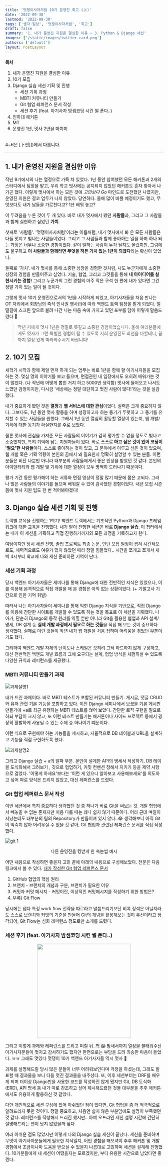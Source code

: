 ```yaml
---
title: '멋쟁이사자처럼 10기 운영진 회고 (上)'
date: '2022-09-30'
lastmod: '2022-09-30'
tags: ['생각·일상', '멋쟁이사자처럼', '회고']
draft: false
summary: '1. 내가 운영진 지원을 결심한 이유 ~ 3. Python & Django 세션'
images: ['/static/images/twitter-card.png']
authors: ['default']
layout: PostLayout
---
```


**목차**

1. 내가 운영진 지원을 결심한 이유
2. 10기 모집
3. Django 실습 세션 기획 및 진행
   - 세션 기획 과정
   - MBTI 커뮤니티 만들기
   - Git 협업 레퍼런스 문서 작성
   - 세션 후기 (feat. 아기사자 밤샘코딩 시킨 썰 푼다..)
4. 인하대 해커톤
5. MT
6. 운영진 1년, 멋사 2년을 마치며

<br />
4~6은 [下편]()에서 다룹니다.

---

## 1. 내가 운영진 지원을 결심한 이유

작년 9기에서의 나는 열정으로 가득 차 있었다.
1년 동안 참여했던 모든 해커톤과 2개의 스터디에서 팀장을 맡고, 우리 학교 멋사에는 공지되지 않았던 해커톤도 혼자 찾아서 나가곤 했다. 이렇게 멋사에서 하는 모든 것에 _고민보다 Go_ 마인드로 도전했던 나였지만, 운영진 지원은 결코 엄두가 나지 않았다.
당연하다.
올해 많이 바쁠 예정이기도 했고, 무엇보다도 내가 남들을 가르친다고? 1년 배워 놓고?

이 두려움을 누른 것이 두 개 있다.
바로 내가 멋사에서 봤던 **사람들**과, 그리고 그 사람들과 함께 실현하고 싶었던 **가치**.

첫째로 '사람들'. '멋쟁이사자처럼'이라는 이름처럼, 내가 멋사에서 봐 온 모든 사람들은 다들 멋지고 빛나는 사람들이었다.
그리고 그 사람들과 함께 좋아하는 일을 하며 하나 되는 과정은 너무나 소중한 경험이었다.
같이 일하는 사람이 누가 될지도 몰랐지만, 그럼에도 불구하고 **이 사람들과 함께라면 무엇을 하든 가치 있는 1년이 되겠다**라는 확신이 있었다.

둘째로 '가치'. 내가 멋사를 통해 소중한 성장을 경험한 것처럼, 나도 누군가에게 소중한 성장의 경험을 만들어주고 싶었다.
기술, 협업, 그리고 그것들을 통해 **내 아이디어를 실현시키는 경험!**
그리고 누군가의 그런 경험의 아주 작은 구석 한 편에 내가 있다면 그건 정말 가치 있는 일이 될 것이다.

그렇게 멋사 10기 운영진으로서의 1년을 시작하게 되었고, 아기사자들을 처음 만나는 OT 자리에서 회장님의 즉석 인사권 행사(!)에 따라 백엔드 트랙 팀장을 맡게 되었다.
얼떨결에 스크린 앞으로 불려 나간 나는 마음 속에 가지고 있던 포부를 담아 이렇게 말씀드렸다 💪

> 작년 저에게 멋사 1년은 정말로 뜻깊고 소중한 경험이었습니다.
> 올해 여러분들에게도 멋사가 그런 특별한 경험이 될 수 있도록 저희 운영진도 최선을 다할테니,
> 끝까지 열정 있게 따라와주시기 바랍니다!

## 2. 10기 모집

새학기 시작과 함께 제일 먼저 하게 되는 업무는 바로 1년을 함께 할 아기사자들을 모집하는 것.
몇십 명의 이야기를 보고 들으며, 면접관인 내 입장에서도 오히려 배워가는 것이 많았다.
(나 작년에 어떻게 뽑힌 거지 하고 5000번 생각함)
멋사에 들어오고 나서도 느꼈던 감정이지만, 다시금 '세상에는 정말 대단하고 멋진 사람이 많다!'라는 것을 실감했다.

내가 중요하게 봤던 것은 **열정**과 **웹 서비스에 대한 관심**이었다.
실력은 크게 중요하지 않다.
그보다도, 1년 동안 멋사 활동을 하며 성장하고자 하는 동기가 뚜렷하고 그 동기를 유지할 수 있는 사람들을 원했다.
그래서 1년 동안 열심히 활동할 열정이 있는지, 웹 개발/기획에 대한 동기가 확실한지를 주로 보았다.

물론 멋사에 관심을 가져준 모든 사람들의 이야기가 감히 평가할 수 없을 정도로 빛나고 소중했지만,
특히 기억에 남는 지원자들이 있다.
바로 **스스로 하고 싶은 것이 있어 코딩이 '필요'한 사람들**이다.
스스로 좋아하는 것이 있고, 그 분야에서 이루고 싶은 것이 있으며,
웹 개발 혹은 기획 역량이 본인의 꿈에서 왜 필요한지 명확히 설명할 수 있는 분들.
이런 분들은 비단 나뿐만 아니라 대부분의 사람들에게서 좋은 인상을 받았던 것 같다.
본인의 아이덴티티와 웹 개발 및 기획에 대한 열정이 모두 명백히 드러나기 때문이다.

평가 기간 동안 평가해야 하는 서류와 면접 영상이 정말 많기 때문에 몸은 고되다.
그러나 많은 사람들의 이야기를 들으며 배워갈 수 있어 감사했던 경험이었다.
내년 모집 시즌 쯤에 멋사 지원 팁도 한 번 적어봐야겠다!

## 3. Django 실습 세션 기획 및 진행

트랙별 교육을 진행하는 1학기!
백엔드 트랙에서는 기초적인 Python과 Django 프레임워크에 대한 교육을 진행했다.
내가 맡아 진행한 세션은 바로 **Django 실습**.
이 챕터에서는 내가 이 세션을 기획하고 직접 진행하기까지의 모든 과정을 기록하고자 한다.

여담이지만 당시 세션 진행, 졸업 프로젝트 최종 논문, 인턴 모집 일정이 겹쳐 시간적으로도,
체력적으로도 여유가 많지 않았던 때라 정말 힘들었다..
시간을 쪼개고 쪼개서 새벽 4시부터 학교에 나와 세션 준비하던 기억이 난다.

### 세션 기획 과정

당시 백엔드 아기사자들은 세미나를 통해 Django에 대한 전반적인 지식은 있었으나, 이를 이용해 본격적으로 직접 개발을 해 본 경험은 아직 없는 상황이었다.
(+ 기말고사 기간으로 인한 기억 휘발)

따라서 나는 아기사자들이 세미나를 통해 익힌 Django 지식을 기반으로,
직접 Django를 이용해 간단한 사이트를 개발할 수 있도록 하는 것을 목표로 이 세션을 기획했다.
나아가, 단순히 Django의 동작 원리를 익힐 뿐만 아니라
Git을 활용한 협업과 API 설계/명세, DB 설계 등 **실제 개발 과정에서 필요로 하는 것들**을 직접 해 보는 것이 중요하다 생각했다.
실제로 이런 것들이 작년 내가 웹 개발을 처음 접하며 어려움을 겪었던 부분이기도 했다.

그리하여
백엔드 개발 자체의 난이도나 스케일은 오히려 그닥 하드하지 않게 구성하고,
대신 전반적인 백엔드 개발 흐름과 그에 요구되는 설계, 협업 방식을 체험하실 수 있도록 다양한 규칙과 레퍼런스를 제공했다.

### MBTI 커뮤니티 만들기 과제

![과제설명1](https://user-images.githubusercontent.com/82093280/195272083-8b0504e0-d0af-4afc-90e5-374177b943a3.png)

내가 드린 과제이다.
바로 MBTI 테스트가 포함된 커뮤니티 만들기.
게시글, 댓글 CRUD와 유저 관련 기본 기능을 포함하고 있다.
이전 Django 세미나에서 보셨을 기본 게시판 만들기에 +a로 최근 유행하는 MBTI 테스트를 얹어 보았다.
간단한 로직 구현을 필요로 하되 부담이 크지 않고, 또 이런 테스트 만들기는 해커톤이나 사이드 프로젝트 등에서 굉장히 활발하게 사용될 수 있는 주제 중 하나이기 떄문이다.

이런 식으로 구현해야 하는 기능들을 제시하고,
자율적으로 DB 테이블과 URL을 설계하고 기능을 직접 구현하도록 했다.

![과제설명2](https://user-images.githubusercontent.com/82093280/195272113-1351d2fd-47c7-434a-bf6d-dcbab9dd9b8e.png)

그리고 Django 실습 + a의 알파 부분.
본인이 설계한 API의 명세서 작성하기, DB 테이블 도식화해서 그려보기
, 깃으로 협업하기, 커밋 컨벤션 정해서 지키기 등을 제약 사항으로 걸었다.
'어떻게 하세요'보다는 '이런 게 있으니 알아보고 사용해보세요'를 의도하고 싶어
따로 양식은 드리지 않았고, 대신 레퍼런스를 드렸다.

### Git 협업 레퍼런스 문서 작성

이번 세션에서 특히 중요하다 생각했던 것 중 하나가 바로 Git을 써보는 것.
개발 협업에서 빼놓을 수 없는 존재지만 처음 다룰 때는 꽤나 쉽지 않기 때문이다.
어라 근데 며칠이 지났는데도 대부분의 팀의 Repository가 만들어져 있지 않다..😂
생각해보니 아직 Git이 익숙치 않아 어려우실 수 있을 것 같아, Git 협업과 관련된 레퍼런스 문서를 직접 작성했다.

![git 1](https://user-images.githubusercontent.com/82093280/197456053-25cd1c6e-b5dd-490b-b462-ed203c1b454b.png)

<center>다른 운영진을 킹받게 한 속눈썹 예시</center>

어떤 내용으로 작성하면 좋을지 고민 끝에 아래의 내용으로 구성해보았다.
전문은 다음 링크에서 볼 수 있다.
[내가 작성한 Git 협업 레퍼런스 문서](https://www.notion.so/GitHub-0a441fc3edd74b0ebaefe107cd7cf37b)

1.  GitHub 협업의 핵심 원리
2.  브랜치 - 브랜치의 개념과 구분, 브랜치가 필요한 이유
3.  커밋과 커밋 메시지 - 커밋이란, 이상적인 커밋메시지를 작성하기 위한 방법은?
4.  부록) Git Flow

당시에는 냅다 특정 work flow 전략을 따르라고 말씀드리기보단
비록 정석은 아닐지라도 스스로 브랜치와 커밋의 기준을 만들어 Git의 개념을 활용해보는 것이 우선이라고 생각되어,
Git Flow는 심화 레퍼런스 정도로만 소개를 드렸다.

### 세션 후기 (feat. 아기사자 밤샘코딩 시킨 썰 푼다..)

<center>
  <img
    src="https://user-images.githubusercontent.com/82093280/197458497-cfe5fd5b-5289-4e1f-992b-70d09fd60348.jpg"
    width="300"
    height="300"
  />
</center>

그리고 이렇게 과제와 레퍼런스를 드리고 며칠 뒤..헉 😱
밤새서까지 열정을 불태워주신 아기사자분들이 멋지고 감사하기도 했지만
한편으로는 부담을 드려 죄송한 마음이 들었다. ㅠㅠ
그래도 멋있다 멋쟁이 10기 백엔드 아기사자들 역시 멋사 🙌

과제를 설명해드릴 당시 많은 분들이 너무 어려워보인다며 걱정을 하셨는데,
그래도 발표할 때 결과물을 보니 다들 멋진 결과물을 내주셨다.
또, 이후 세션부터는 DRF를 배우게 되며 더이상 Django만을 사용한 코드를 작성하진 않게 됐지만
Git, DB 도식화(ERD), API 명세 등 내가 따로 강조하고 싶어 제시해드렸던 것들 대부분을
추후 해커톤에서도 유용하게 활용하신 것 같았다.

다만 개인적으로 세션 구성에 있어 아쉬웠던 점이 있다면,
Git 협업을 좀 더 적극적으로 알려드리지 못한 것이다.
정말 중요하고, 처음엔 쉽지 않은 부분임에도 설명이 부족했던 것 같다.
레퍼런스를 작성해서 드리긴 했지만..
아예 오프라인 세션 설명 시간에 간단히 설명해드리는 편이 낫지 않았을까 싶다.

여러 아쉬운 점도 많았지만 이렇게 나의 Django 실습 세션이 끝났다.
세션을 준비하며 무엇이 아기사자분들에게 필요한 지식일지,
어떤 경험을 해보셔야 추후 해커톤 및 개발 경험에서 조금이나마 도움을 받으실 수 있을지
나름대로 고민하며 세션을 설계해 진행했다.
10기분들에게 내 세션이 어땠을지는 모르겠지만,
부디 유용한 시간으로 남았다면 좋겠다.
